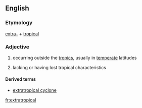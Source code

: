 ==English==

===Etymology===
[[extra-]] + [[tropical]]

===Adjective===
{{en-adj}}

# occurring outside the [[tropics]], usually in [[temperate]] latitudes
# {{label|en|meteorology}} lacking or having lost tropical characteristics

====Derived terms====
* [[extratropical cyclone]]

[[fr:extratropical]]